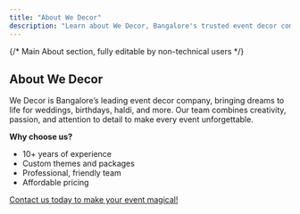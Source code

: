 ```yaml
---
title: "About We Decor"
description: "Learn about We Decor, Bangalore's trusted event decor company."
---
```


<section className="max-w-screen-lg mx-auto py-12 px-6 font-sans">
  {/* Main About section, fully editable by non-technical users */}
  <h1 className="text-3xl md:text-5xl font-bold text-center mb-8">
    About We Decor
  </h1>
  <p className="text-lg text-gray-700 leading-relaxed mb-8">
    We Decor is Bangalore’s leading event decor company, bringing dreams to life for weddings, birthdays, haldi, and more. Our team combines creativity, passion, and attention to detail to make every event unforgettable.
  </p>
  <strong className="block text-lg mb-2">Why choose us?</strong>
  <ul className="list-disc pl-6 space-y-2 text-lg text-gray-700 mb-8">
    <li>10+ years of experience</li>
    <li>Custom themes and packages</li>
    <li>Professional, friendly team</li>
    <li>Affordable pricing</li>
  </ul>
  <a href="/contact" className="bg-gradient-to-r from-green-500 to-blue-500 text-white rounded-full px-6 py-3 shadow-lg hover:scale-105 transition font-bold inline-block mt-8">
    Contact us today to make your event magical!
  </a>
</section>
